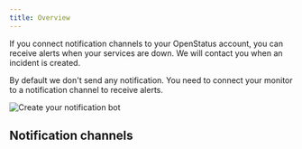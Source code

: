 ```yaml
---
title: Overview
---
```


If you connect notification channels to your OpenStatus account, you can receive
alerts when your services are down. We will contact you when an incident is
created.

By default we don't send any notification. You need to connect your monitor to a notification channel to receive alerts.

  <Image
    src={DiscordNotification}
    alt="Create your notification bot"
  />

## Notification channels

<CardGrid>
  <LinkCard title="Email ✉️" href="/alerting/providers/email" description=" Receive an email"/>
  <LinkCard title="Slack 📣" href="/alerting/providers/slack" description="Get notified on Slack" />
  <LinkCard title="Discord 🤖" href="/alerting/providers/discord" description="Get notified on Discord" />
  <LinkCard title="SMS 📱" href="/alerting/providers/sms" description="Receive a text message" />
  <LinkCard title="Pagerduty 📟" href="/alerting/providers/pagerduty" description="Receive a pagerduty notification"/ >
  <LinkCard title="Phone 📞" href="/alerting/providers/phone-call" description="Get called on your phone" />
  <LinkCard title="Telegram 📡" href="/alerting/providers/telegram" description="Get notified on Telegram" />
</CardGrid>